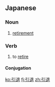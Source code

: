 ==Japanese==
{{kanji readings tab|引|いん|退|たい|sort=いんたい}}

===Noun===
{{ja-noun|k|hira=いんたい|rom=intai}}

# [[retirement]]

===Verb===
{{ja-verb-suru|k|hira=いんたい|rom=intai}}

# to [[retire]]

====Conjugation====
{{ja-suru|引退|いんたい|intai}}

[[ko:引退]]
[[fj:引退]]
[[zh:引退]]